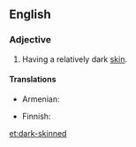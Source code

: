 ==English==

===Adjective===
{{en-adj|pos=[[dark]]-[[skinned]]}}

# Having a relatively dark [[skin]].

====Translations====
{{trans-top|having dark skin}}
* Armenian: {{t-|hy|թուխ|tr=t’ux}}
{{trans-mid}}
* Finnish: {{t-|fi|tummaihoinen}}
{{trans-bottom}}

[[et:dark-skinned]]